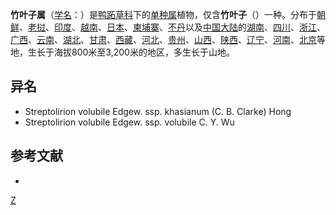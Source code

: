 {{Speciesbox
| genus = Streptolirion
| species = volubile
| image = Streptolirion volubile transaction linnean society 1846 edgeworth.jpeg
| authority = Edgew.
| subdivision_ranks =[[亚种|亚种]]
| subdivision =
* 竹叶子 ''S. v.'' subsp. ''volubile''
* [[红毛竹叶子|红毛竹叶子]] ''S. v.'' subsp. ''khasianum''
}}

'''竹叶子属'''（[[学名|学名]]：{{lang|la|''Streptolirion''}}）是[[鸭跖草科|鸭跖草科]]下的[[单种属|单种属]]植物，仅含'''竹叶子'''（{{lang|la|''S. volubile''}}）一种。分布于[[朝鲜|朝鲜]]、[[老挝|老挝]]、[[印度|印度]]、[[越南|越南]]、[[日本|日本]]、[[柬埔寨|柬埔寨]]、[[不丹|不丹]]以及[[中国大陆|中国大陆]]的[[湖南|湖南]]、[[四川|四川]]、[[浙江|浙江]]、[[广西|广西]]、[[云南|云南]]、[[湖北|湖北]]、[[甘肃|甘肃]]、[[西藏|西藏]]、[[河北|河北]]、[[贵州|贵州]]、[[山西|山西]]、[[陕西|陕西]]、[[辽宁|辽宁]]、[[河南|河南]]、[[北京|北京]]等地，生长于海拔800米至3,200米的地区，多生长于山地。

== 异名 ==
* Streptolirion volubile Edgew. ssp. khasianum (C. B. Clarke) Hong
* Streptolirion volubile Edgew. ssp. volubile C. Y. Wu

== 参考文献 ==
<div class="references-small">
* {{cite web| url =http://www.bioinfo.cn/db05/KmzwSpecies.php?action=view&id=3999| title =竹叶子(模式亚种)| work =《中国高等植物数据库全库》| publisher =中国科学院微生物研究所| author =昆明植物研究所| accessdate =2009-02-25| deadurl =yes| archiveurl =https://web.archive.org/web/20160305103157/http://www.bioinfo.cn/db05/KmzwSpecies.php?action=view&id=3999| archivedate =2016-03-05}}
</div>

{{Taxonbar}}

[[Category:竹叶子属|Z]]


{{植物小作品}}